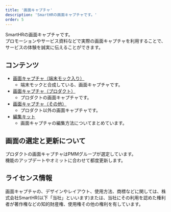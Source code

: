 ```yaml
---
title: '画面キャプチャ'
description: 'SmartHRの画面キャプチャです。'
order: 5
---
```


SmartHRの画面キャプチャです。  
プロモーションやサービス資料などで実際の画面キャプチャを利用することで、サービスの体験を誠実に伝えることができます。

## コンテンツ
-  [画面キャプチャ（端末モック入り）](./service-capture-in-mock/)
    - 端末モックと合成している、画面キャプチャです。
- [画面キャプチャ（プロダクト）](./capture-product/)
    - プロダクトの画面キャプチャです。
- [画面キャプチャ（その他）](./capture-others/)
    - プロダクト以外の画面キャプチャです。
- [編集キット](./kit/)
    - 画面キャプチャの編集方法についてまとめています。

## 画面の選定と更新について

プロダクトの画面キャプチャはPMMグループが選定しています。  
機能のアップデートやオミットに合わせて都度更新します。


## ライセンス情報

画面キャプチャの、デザインやレイアウト、使用方法、商標などに関しては、株式会社SmartHR(以下「当社」といいます)または、当社にその利用を認めた権利者が著作権などの知的財産権、使用権その他の権利を有しています。
